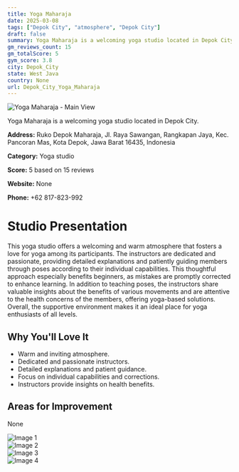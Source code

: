```yaml
---
title: Yoga Maharaja
date: 2025-03-08
tags: ["Depok City", "atmosphere", "Depok City"]  
draft: false
summary: Yoga Maharaja is a welcoming yoga studio located in Depok City.
gm_reviews_count: 15
gm_totalScore: 5
gym_score: 3.8
city: Depok_City
state: West Java
country: None
url: Depok_City_Yoga_Maharaja
---
```


<div className="aspect-[16/9] relative my-8">
  <img 
    src="https://lh5.googleusercontent.com/p/AF1QipMPWrgrX0qm30Uhy2ztgBgJIRJOlbij7BUgv2Et=w1920-h1080-k-no"
    alt="Yoga Maharaja - Main View"
    className="object-cover absolute inset-0 w-full h-full rounded-lg"
  />
</div>

Yoga Maharaja is a welcoming yoga studio located in Depok City.

**Address:** Ruko Depok Maharaja, Jl. Raya Sawangan, Rangkapan Jaya, Kec. Pancoran Mas, Kota Depok, Jawa Barat 16435, Indonesia

**Category:** Yoga studio

**Score:** 5 based on 15 reviews

**Website:** None

**Phone:** +62 817-823-992

# Studio Presentation

This yoga studio offers a welcoming and warm atmosphere that fosters a love for yoga among its participants. The instructors are dedicated and passionate, providing detailed explanations and patiently guiding members through poses according to their individual capabilities. This thoughtful approach especially benefits beginners, as mistakes are promptly corrected to enhance learning. In addition to teaching poses, the instructors share valuable insights about the benefits of various movements and are attentive to the health concerns of the members, offering yoga-based solutions. Overall, the supportive environment makes it an ideal place for yoga enthusiasts of all levels.



## Why You'll Love It

- Warm and inviting atmosphere.
- Dedicated and passionate instructors.
- Detailed explanations and patient guidance.
- Focus on individual capabilities and corrections.
- Instructors provide insights on health benefits.

## Areas for Improvement

None

<div className="grid grid-cols-1 xl:grid-cols-2 gap-4 my-8">
<div className="aspect-[4/3] relative"><img src="https://lh5.googleusercontent.com/p/AF1QipPwgQGtvfwF4yZqVpU79adJzoPbJX9yLq7j9VNG=w1920-h1080-k-no" alt="Image 1" className="object-cover absolute inset-0 w-full h-full rounded-lg" /></div>
<div className="aspect-[4/3] relative"><img src="https://lh5.googleusercontent.com/p/AF1QipO3zf7LhIBvptoRSEksXnguTtchujLyRWsbnIIF=w1920-h1080-k-no" alt="Image 2" className="object-cover absolute inset-0 w-full h-full rounded-lg" /></div>
<div className="aspect-[4/3] relative"><img src="https://lh5.googleusercontent.com/p/AF1QipP46TAgK2ZlV3BRpWd3pwx5sqRqjUBP2nkfMjwR=w1920-h1080-k-no" alt="Image 3" className="object-cover absolute inset-0 w-full h-full rounded-lg" /></div>
<div className="aspect-[4/3] relative"><img src="https://lh5.googleusercontent.com/p/AF1QipND5tzks97dLkjQCeJdrU-6R9rfdZ8NDb-brtdg=w1920-h1080-k-no" alt="Image 4" className="object-cover absolute inset-0 w-full h-full rounded-lg" /></div>
</div>